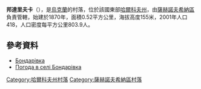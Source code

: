 {{coord|49|4|16|N|36|4|6|E|scale:100000_region:UA|display=title}}

'''邦達里夫卡'''（{{lang-uk|Бондарівка}}），是[[烏克蘭|烏克蘭]]的村落，位於該國東部[[哈爾科夫州|哈爾科夫州]]，由[[薩赫諾夫希納區|薩赫諾夫希納區]]負責管轄，始建於1870年，面積0.52平方公里，海拔高度155米，2001年人口418，人口密度每平方公里803.9人。

==參考資料==
* [http://w1.c1.rada.gov.ua/pls/z7502/A005?rdat1=09.01.2009&rf7571=33959 Бондарівка]{{dead link|date=2018年4月 |bot=InternetArchiveBot |fix-attempted=yes }}
* [http://weather.in.ua/ua/har'kovskaja/1759 Погода в селі Бондарівка] {{Wayback|url=http://weather.in.ua/ua/har'kovskaja/1759 |date=20160323024745 }}

{{DEFAULTSORT:Бондарівка}}
[[Category:哈爾科夫州村落|Category:哈爾科夫州村落]]
[[Category:薩赫諾夫希納區村落|Category:薩赫諾夫希納區村落]]


{{Kharkiv-geo-stub}}